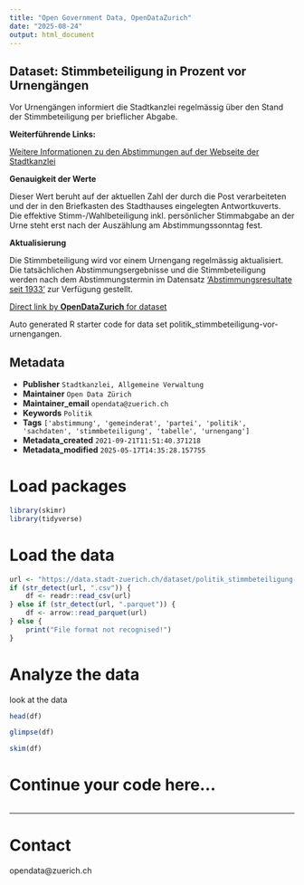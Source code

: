 ```yaml
---
title: "Open Government Data, OpenDataZurich"
date: "2025-08-24"
output: html_document
---
```


## Dataset: Stimmbeteiligung in Prozent vor Urnengängen

Vor Urnengängen informiert die Stadtkanzlei regelmässig über den Stand der Stimmbeteiligung per brieflicher Abgabe.


**Weiterführende Links:**

[Weitere Informationen zu den Abstimmungen auf der Webseite der Stadtkanzlei](https://www.stadt-zuerich.ch/de/politik-und-verwaltung/politik-und-recht/abstimmen-waehlen.html)

**Genauigkeit der Werte**

Dieser Wert beruht auf der aktuellen Zahl der durch die Post verarbeiteten und der in den Briefkasten des Stadthauses eingelegten Antwortkuverts. Die effektive Stimm-/Wahlbeteiligung inkl. persönlicher Stimmabgabe an der Urne steht erst nach der Auszählung am Abstimmungssonntag fest.

**Aktualisierung**

Die Stimmbeteiligung wird vor einem Urnengang regelmässig aktualisiert. Die tatsächlichen Abstimmungsergebnisse und die Stimmbeteiligung werden nach dem Abstimmungstermin im Datensatz ['Abstimmungsresultate seit 1933'](/dataset/politik_abstimmungen_seit1933) zur Verfügung gestellt.



[Direct link by **OpenDataZurich** for dataset](https://data.stadt-zuerich.ch/dataset/politik_stimmbeteiligung-vor-urnengangen)

Auto generated R starter code for data set politik_stimmbeteiligung-vor-urnengangen.

## Metadata

- **Publisher** `Stadtkanzlei, Allgemeine Verwaltung`
- **Maintainer** `Open Data Zürich`
- **Maintainer_email** `opendata@zuerich.ch`
- **Keywords** `Politik`
- **Tags** `['abstimmung', 'gemeinderat', 'partei', 'politik', 'sachdaten', 'stimmbeteiligung', 'tabelle', 'urnengang']`
- **Metadata_created** `2021-09-21T11:51:40.371218`
- **Metadata_modified** `2025-05-17T14:35:28.157755`


# Load packages

```r
library(skimr)
library(tidyverse)
```

# Load the data

```r
url <- "https://data.stadt-zuerich.ch/dataset/politik_stimmbeteiligung-vor-urnengangen/download/stimmbeteiligung.csv"
if (str_detect(url, ".csv")) {
    df <- readr::read_csv(url)
} else if (str_detect(url, ".parquet")) {
    df <- arrow::read_parquet(url)
} else {
    print("File format not recognised!")
}
```

# Analyze the data

look at the data
```r
head(df)
```

```r
glimpse(df)
```

```r
skim(df)
```

# Continue your code here...

```r

```

------------------------------------------------------------------------

# Contact

opendata@zuerich.ch
